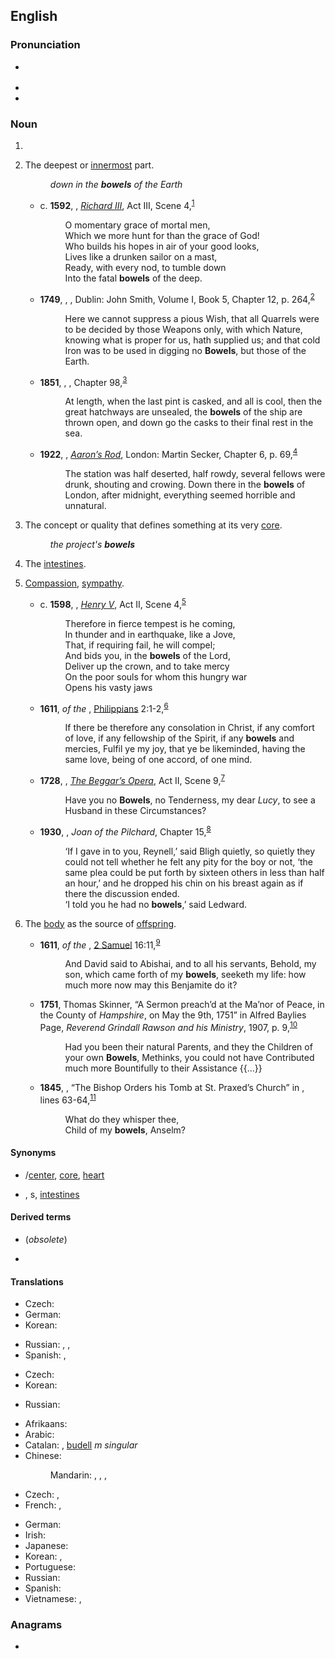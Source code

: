 ==English==

===Pronunciation===
* {{a|US}} {{IPA|/baʊ.əlz/|lang=en}}
* {{audio|en-us-bowels.ogg|Audio (US)|lang=en}}
* {{rhymes|aʊəlz|lang=en}}

===Noun===
{{head|en|noun plural form}}

# {{plural of|bowel|lang=en}}
# {{lb|en|plural only}} The deepest or [[innermost]] part.
#: ''down in the '''bowels''' of the Earth''
#* c. '''1592''', {{w|William Shakespeare}}, ''[[w:Richard III (play)|Richard III]]'', Act III, Scene 4,<sup>[http://www.opensourceshakespeare.org/views/plays/play_view.php?WorkID=richard3&Scope=entire&pleasewait=1&msg=pl]</sup>
#*: O momentary grace of mortal men,
#*: Which we more hunt for than the grace of God!
#*: Who builds his hopes in air of your good looks,
#*: Lives like a drunken sailor on a mast,
#*: Ready, with every nod, to tumble down
#*: Into the fatal '''bowels''' of the deep.
#* '''1749''', {{w|Henry Fielding}}, ''{{w|The History of Tom Jones, a Foundling}}'', Dublin: John Smith, Volume I, Book 5, Chapter 12, p. 264,<sup>[http://name.umdl.umich.edu/004794856.0001.001]</sup>
#*: Here we cannot suppress a pious Wish, that all Quarrels were to be decided by those Weapons only, with which Nature, knowing what is proper for us, hath supplied us; and that cold Iron was to be used in digging no '''Bowels''', but those of the Earth.
#* '''1851''', {{w|Herman Melville}}, ''{{w|Moby-Dick}}'', Chapter 98,<sup>[http://www.gutenberg.org/files/2701/2701-h/2701-h.htm]</sup>
#*: At length, when the last pint is casked, and all is cool, then the great hatchways are unsealed, the '''bowels''' of the ship are thrown open, and down go the casks to their final rest in the sea.
#* '''1922''', {{w|D. H. Lawrence}}, ''[[w:Aaron's Rod (novel)|Aaron’s Rod]]'', London: Martin Secker, Chapter 6, p. 69,<sup>[https://archive.org/details/aaronsrodlondon00lawrrich]</sup>
#*: The station was half deserted, half rowdy, several fellows were drunk, shouting and crowing. Down there in the '''bowels''' of London, after midnight, everything seemed horrible and unnatural.
# {{lb|en|plural only}} The concept or quality that defines something at its very [[core]].
#: ''the project's '''bowels'''''
# {{lb|en|plural only}} The [[intestines]].
# {{lb|en|plural only}} [[compassion|Compassion]], [[sympathy]].
#* c. '''1598''', {{w|William Shakespeare}}, ''[[w:Henry V (play)|Henry V]]'', Act II, Scene 4,<sup>[http://www.opensourceshakespeare.org/views/plays/play_view.php?WorkID=henry5&Scope=entire&pleasewait=1&msg=pl]</sup>
#*: Therefore in fierce tempest is he coming,
#*: In thunder and in earthquake, like a Jove,
#*: That, if requiring fail, he will compel;
#*: And bids you, in the '''bowels''' of the Lord,
#*: Deliver up the crown, and to take mercy
#*: On the poor souls for whom this hungry war
#*: Opens his vasty jaws
#* '''1611''', ''{{w|King James Version}} of the {{w|Bible}}'', [[w:Epistle to the Philippians|Philippians]] 2:1-2,<sup>[https://www.biblegateway.com/passage/?search=Philippians+2&version=KJV]</sup>
#*: If there be therefore any consolation in Christ, if any comfort of love, if any fellowship of the Spirit, if any '''bowels''' and mercies, Fulfil ye my joy, that ye be likeminded, having the same love, being of one accord, of one mind.
#* '''1728''', {{w|John Gay}}, ''[[w:The Beggar's Opera|The Beggar’s Opera]]'', Act II, Scene 9,<sup>[http://name.umdl.umich.edu/004782096.0001.000]</sup>
#*: Have you no '''Bowels''', no Tenderness, my dear ''Lucy'', to see a Husband in these Circumstances?
#* '''1930''', {{w|Mary Gaunt}}, ''Joan of the Pilchard'', Chapter 15,<sup>[http://www.gutenberg.net.au/ebooks16/1600591.txt]</sup>
#*: ‘If I gave in to you, Reynell,’ said Bligh quietly, so quietly they could not tell whether he felt any pity for the boy or not, ‘the same plea could be put forth by sixteen others in less than half an hour,’ and he dropped his chin on his breast again as if there the discussion ended.
#*: ‘I told you he had no '''bowels''',’ said Ledward.
# {{lb|en|plural only|obsolete}} The [[body]] as the source of [[offspring]].
#* '''1611''', ''{{w|King James Version}} of the {{w|Bible}}'', [[w:Books of Samuel|2 Samuel]] 16:11,<sup>[https://www.biblegateway.com/passage/?search=2%20Samuel+16&version=KJV]</sup>
#*: And David said to Abishai, and to all his servants, Behold, my son, which came forth of my '''bowels''', seeketh my life: how much more now may this Benjamite do it?
#* '''1751''', Thomas Skinner, “A Sermon preach’d at the Ma’nor of Peace, in the County of ''Hampshire'', on May the 9th, 1751” in Alfred Baylies Page, ''Reverend Grindall Rawson and his Ministry'', 1907, p. 9,<sup>[https://archive.org/details/manorofpeaceware00page]</sup>
#*: Had you been their natural Parents, and they the Children of your own '''Bowels''', Methinks, you could not have Contributed much more Bountifully to their Assistance {{...}}
#* '''1845''', {{w|Robert Browning}}, “The Bishop Orders his Tomb at St. Praxed’s Church” in ''{{w|Dramatic Romances and Lyrics}}'', lines 63-64,<sup>[http://www.bartleby.com/337/1235.html]</sup>
#*: What do they whisper thee,
#*: Child of my '''bowels''', Anselm?

====Synonyms====
* {{sense|deepest or innermost part}} {{l|en|centre}}/[[center]], [[core]], [[heart]]
* {{sense|intestines}} {{l|en|entrails}}, {{l|en|gut}}s, [[intestine]]s

====Derived terms====
* {{l|en|bowelless}} (''obsolete'')
* {{l|en|move one's bowels}}

====Translations====
{{trans-top|deepest or innermost part}}
* Czech: {{t+|cs|nitro|f}}
* German: {{t+|de|Tiefen|f}}
* Korean: {{t+|ko|알맹이}}
{{trans-mid}}
* Russian: {{t+|ru|нутро́|n}}, {{t+|ru|вну́тренности|f-p}}, {{t+|ru|не́дра|n-p}} {{qualifier|of the earth}}
* Spanish: {{t+|es|profundidades|f-p}}, {{t+|es|entrañas|p}}
{{trans-bottom}}

{{trans-top|concept or quality that defines something at its very core}}
* Czech: {{t+|cs|jádro|n}}
* Korean: {{t+|ko|알맹이}}
{{trans-mid}}
* Russian: {{t+|ru|ядро́|n}}
{{trans-bottom}}

{{trans-top|intestines}}
* Afrikaans: {{t+|af|ingewande}}
* Arabic: {{t|ar|مِعًى|m}}
* Catalan: {{t+|ca|intestins|m-p}}, [[budell]] ''m singular''
* Chinese:
*: Mandarin: {{t+|cmn|腸}}, {{t+|cmn|肠|tr=cháng}}, {{t+|cmn|腸子}}, {{t+|cmn|肠子|tr=chángzi}}
* Czech: {{t+|cs|střevo|n}}, {{t|cs|střeva|n-p}}
* French: {{t+|fr|entrailles|f-p}}, {{t+|fr|boyaux|m-p}}
{{trans-mid}}
* German: {{t+|de|Gedärme|f}}
* Irish: {{t|ga|inní|m-p}}
* Japanese: {{t+|ja|腸|tr=ちょう, chō, わた, wata}}
* Korean: {{t+|ko|배알}}, {{t+|ko|창자}}
* Portuguese: {{t+|pt|intestinos|m-p}}
* Russian: {{t+|ru|кишка|f-p|alt=кишки́}}
* Spanish: {{t+|es|intestinos|m}}
* Vietnamese: {{t+|vi|ruột}}, {{t+|vi|tràng}}
{{trans-bottom}}

===Anagrams===
* {{anagrams|en|Belows|Blowes|Bowles|Lebows|blowse|bowles|elbows}}